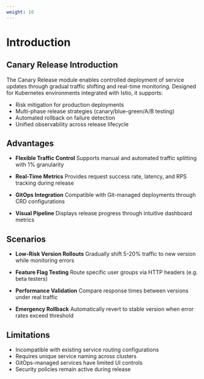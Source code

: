 ```yaml
---
weight: 10
---
```



# Introduction

## Canary Release Introduction

The Canary Release module enables controlled deployment of service updates through gradual traffic shifting and real-time monitoring. Designed for Kubernetes environments integrated with Istio, it supports:

- Risk mitigation for production deployments
- Multi-phase release strategies (canary/blue-green/A/B testing)
- Automated rollback on failure detection
- Unified observability across release lifecycle

## Advantages
- **Flexible Traffic Control**
  Supports manual and automated traffic splitting with 1% granularity

- **Real-Time Metrics**
  Provides request success rate, latency, and RPS tracking during release

- **GitOps Integration**
  Compatible with Git-managed deployments through CRD configurations

- **Visual Pipeline**
  Displays release progress through intuitive dashboard metrics

## Scenarios
- **Low-Risk Version Rollouts**
  Gradually shift 5-20% traffic to new version while monitoring errors

- **Feature Flag Testing**
  Route specific user groups via HTTP headers (e.g. beta testers)

- **Performance Validation**
  Compare response times between versions under real traffic

- **Emergency Rollback**
  Automatically revert to stable version when error rates exceed threshold

## Limitations
- Incompatible with existing service routing configurations
- Requires unique service naming across clusters
- GitOps-managed services have limited UI controls
- Security policies remain active during release


